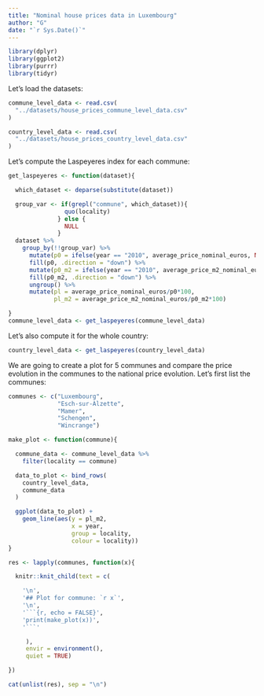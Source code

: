 ```yaml
---
title: "Nominal house prices data in Luxembourg"
author: "G"
date: "`r Sys.Date()`"
---
```


```r
library(dplyr)
library(ggplot2)
library(purrr)
library(tidyr)
```

Let’s load the datasets:

```r
commune_level_data <- read.csv(
  "../datasets/house_prices_commune_level_data.csv"
)

country_level_data <- read.csv(
  "../datasets/house_prices_country_level_data.csv"
)
```

Let’s compute the Laspeyeres index for each commune:

```r
get_laspeyeres <- function(dataset){

  which_dataset <- deparse(substitute(dataset))

  group_var <- if(grepl("commune", which_dataset)){
                quo(locality)
              } else {
                NULL
              }
  dataset %>%
    group_by(!!group_var) %>%
      mutate(p0 = ifelse(year == "2010", average_price_nominal_euros, NA)) %>%
      fill(p0, .direction = "down") %>%
      mutate(p0_m2 = ifelse(year == "2010", average_price_m2_nominal_euros, NA)) %>%
      fill(p0_m2, .direction = "down") %>%
      ungroup() %>%
      mutate(pl = average_price_nominal_euros/p0*100,
             pl_m2 = average_price_m2_nominal_euros/p0_m2*100)

}
commune_level_data <- get_laspeyeres(commune_level_data)

```

Let’s also compute it for the whole country:

```r
country_level_data <- get_laspeyeres(country_level_data)

```

We are going to create a plot for 5 communes and compare the price evolution in the communes
to the national price evolution. Let’s first list the communes:

```r
communes <- c("Luxembourg",
              "Esch-sur-Alzette",
              "Mamer",
              "Schengen",
              "Wincrange")

```

```r
make_plot <- function(commune){

  commune_data <- commune_level_data %>%
    filter(locality == commune)

  data_to_plot <- bind_rows(
    country_level_data,
    commune_data
  )

  ggplot(data_to_plot) +
    geom_line(aes(y = pl_m2,
                  x = year,
                  group = locality,
                  colour = locality))
}

```

```r
res <- lapply(communes, function(x){

  knitr::knit_child(text = c(

    '\n',
    '## Plot for commune: `r x`',
    '\n',
    '```{r, echo = FALSE}',
    'print(make_plot(x))',
    '```'

     ),
     envir = environment(),
     quiet = TRUE)

})

cat(unlist(res), sep = "\n")

```


